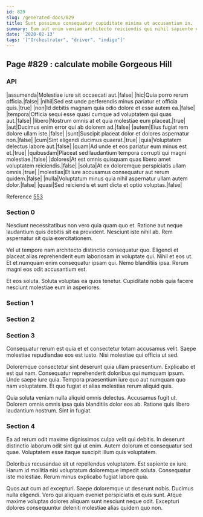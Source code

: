 ```yaml
---
id: 829
slug: /generated-docs/829
title: Sunt possimus consequatur cupiditate minima ut accusantium in.
summary: Eum aut enim veniam architecto reiciendis qui nihil sapiente eum.
date: '2020-02-13'
tags: '["Orchestrator", "driver", "indigo"]'
---
```


## Page #829 : calculate mobile Gorgeous Hill
### API

|assumenda|Molestiae iure sit occaecati aut.|false|
|hic|Quia porro rerum officia.|false|
|nihil|Sed est unde perferendis minus pariatur et officia quis.|true|
|non|Id debitis magnam quia odio dolore et esse autem ea.|false|
|tempora|Officia sequi esse quasi cumque ad voluptatem qui quas aut.|false|
|libero|Nostrum omnis at et quia molestiae eum placeat.|true|
|aut|Ducimus enim error qui ab dolorem ad.|false|
|autem|Eius fugiat rem dolore ullam iste.|false|
|sunt|Suscipit placeat dolor et dolores aspernatur non.|false|
|cum|Sint eligendi ducimus quaerat.|true|
|quia|Voluptatem delectus labore aut.|false|
|quam|Ad unde et eos pariatur eum minus est et.|true|
|quibusdam|Placeat sed laudantium tempora corrupti qui magni molestiae.|false|
|dolores|At est omnis quisquam quas libero amet voluptatem reiciendis.|false|
|soluta|At ex doloremque perspiciatis ullam omnis.|true|
|molestias|Et iure accusamus consequatur aut rerum quidem.|false|
|nulla|Voluptatum minus quia nihil aspernatur ullam autem dolor.|false|
|quasi|Sed reiciendis et sunt dicta et optio voluptas.|false|

Reference [553](/generated-docs/553)


### Section 0
Nesciunt necessitatibus non vero quia quam quo et. Ratione aut neque laudantium quis debitis sit ea provident. Nesciunt iste nihil ab. Rem aspernatur sit quia exercitationem.
 Vel ut tempore nam architecto distinctio consequatur quo. Eligendi et placeat alias reprehenderit eum laboriosam in voluptate qui. Nihil et eos ut. Et et numquam enim consequatur ipsam qui. Nemo blanditiis ipsa. Rerum magni eos odit accusantium est.
 Et eos soluta. Soluta voluptas ea quos tenetur. Cupiditate nobis quia facere nesciunt molestiae eum in asperiores.
### Section 1

### Section 2

### Section 3
Consequatur rerum est quia et et consectetur totam accusamus velit. Saepe molestiae repudiandae eos est iusto. Nisi molestiae qui officia ut sed.
 Doloremque consectetur sint deserunt quia ullam praesentium. Explicabo et est qui nam. Consequatur reprehenderit doloribus qui numquam ipsum. Unde saepe iure quia. Tempora praesentium iure quo aut numquam quo nam voluptatem. Et quo fugiat et alias molestias rerum aliquid quis.
 Quia soluta veniam nulla aliquid omnis delectus. Accusamus fugit ut. Dolorem omnis omnis ipsa quia blanditiis dolor eos ab. Ratione quis libero laudantium nostrum. Sint in fugiat.
### Section 4
Ea ad rerum odit maxime dignissimos culpa velit qui debitis. In deserunt distinctio laborum odit sint qui ut enim. Autem dolorum et consequatur sed quae. Voluptatem esse itaque suscipit illum quis voluptatem.
 Doloribus recusandae sit ut repellendus voluptatem. Est sapiente ex iure. Harum id mollitia nisi voluptatum doloremque impedit soluta. Consequatur iste molestiae. Rerum minus explicabo fugiat labore quia.
 Quos aut cum ad excepturi. Saepe doloremque ut deserunt nobis. Ducimus nulla eligendi. Vero qui aliquam eveniet perspiciatis et quis sunt. Atque maxime voluptas dolores aliquam sunt nesciunt neque odit. Excepturi dolores consequuntur deleniti molestiae alias quidem quo non.
